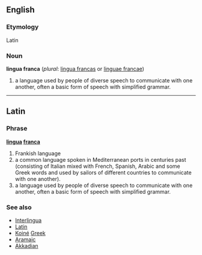 ==English==

=== Etymology ===
Latin

=== Noun ===
'''lingua franca''' (''plural'': [[lingua francas]] or [[linguae francae]])

# a language used by people of diverse speech to communicate with one another, often a basic form of speech with simplified grammar.

----

== Latin ==
=== Phrase ===
'''[[lingua]] [[franca]]'''

# Frankish language
# a common language spoken in Mediterranean ports in centuries past (consisting of Italian mixed with French, Spanish, Arabic and some Greek words and used by sailors of different countries to communicate with one another).
# a language used by people of diverse speech to communicate with one another, often a basic form of speech with simplified grammar.

=== See also ===
*[[Interlingua]]
*[[Latin]]
*[[Koiné]] [[Greek]]
*[[Aramaic]]
*[[Akkadian]]